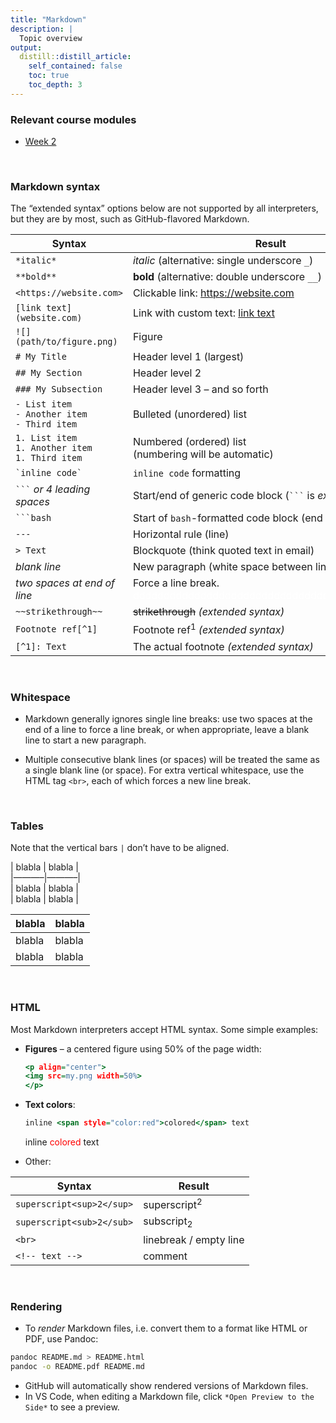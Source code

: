 ```yaml
---
title: "Markdown"
description: |
  Topic overview
output:
  distill::distill_article:
    self_contained: false
    toc: true
    toc_depth: 3
---
```


### Relevant course modules

-   [Week 2](posts/week-02)

<br>

### Markdown syntax

The "extended syntax" options below are not supported by all interpreters, but they are by most, such as GitHub-flavored Markdown.

+------------------------------------------------------------+-----------------------------------------------------------------------------------------------+
| Syntax                                                     | Result                                                                                        |
+============================================================+===============================================================================================+
| `*italic*`                                                 | *italic* (alternative: single underscore `_`)                                                 |
+------------------------------------------------------------+-----------------------------------------------------------------------------------------------+
| `**bold**`                                                 | **bold** (alternative: double underscore `__`)                                                |
+------------------------------------------------------------+-----------------------------------------------------------------------------------------------+
| `<https://website.com>`                                    | Clickable link: <https://website.com>                                                         |
+------------------------------------------------------------+-----------------------------------------------------------------------------------------------+
| `[link text](website.com)`                                 | Link with custom text: [link text](https://website.com)                                       |
+------------------------------------------------------------+-----------------------------------------------------------------------------------------------+
| `![](path/to/figure.png)`                                  | Figure                                                                                        |
+------------------------------------------------------------+-----------------------------------------------------------------------------------------------+
| `# My Title`                                               | Header level 1 (largest)                                                                      |
+------------------------------------------------------------+-----------------------------------------------------------------------------------------------+
| `## My Section`                                            | Header level 2                                                                                |
+------------------------------------------------------------+-----------------------------------------------------------------------------------------------+
| `### My Subsection`                                        | Header level 3 -- and so forth                                                                |
+------------------------------------------------------------+-----------------------------------------------------------------------------------------------+
| `- List item` <br> `- Another item` <br> `- Third item`    | Bulleted (unordered) list                                                                     |
+------------------------------------------------------------+-----------------------------------------------------------------------------------------------+
| `1. List item` <br> `1. Another item` <br> `1. Third item` | Numbered (ordered) list <br> (numbering will be automatic)                                    |
+------------------------------------------------------------+-----------------------------------------------------------------------------------------------+
| `` `inline code` ``                                        | `inline code` formatting                                                                      |
+------------------------------------------------------------+-----------------------------------------------------------------------------------------------+
| ```` ``` ```` *or 4 leading spaces*                        | Start/end of generic code block (```` ``` ```` is *extended syntax*)                          |
+------------------------------------------------------------+-----------------------------------------------------------------------------------------------+
| ```` ```bash ````                                          | Start of `bash`-formatted code block (end with ```` ``` ````)                                 |
+------------------------------------------------------------+-----------------------------------------------------------------------------------------------+
| `---`                                                      | Horizontal rule (line)                                                                        |
+------------------------------------------------------------+-----------------------------------------------------------------------------------------------+
| `> Text`                                                   | Blockquote (think quoted text in email)                                                       |
+------------------------------------------------------------+-----------------------------------------------------------------------------------------------+
| *blank line*                                               | New paragraph (white space between lines)                                                     |
+------------------------------------------------------------+-----------------------------------------------------------------------------------------------+
| *two spaces at end of line*                                | Force a line break. <br> [ddddddddddddddddddddddddddddddddddddddddddddd]{style="color:white"} |
+------------------------------------------------------------+-----------------------------------------------------------------------------------------------+
| `~~strikethrough~~`                                        | ~~strikethrough~~ *(extended syntax)*                                                         |
+------------------------------------------------------------+-----------------------------------------------------------------------------------------------+
| `Footnote ref[^1]`                                         | Footnote ref<sup>1</sup> *(extended syntax)*                                                  |
+------------------------------------------------------------+-----------------------------------------------------------------------------------------------+
| `[^1]: Text`                                               | The actual footnote *(extended syntax)*                                                       |
+------------------------------------------------------------+-----------------------------------------------------------------------------------------------+

<br>

### Whitespace

-   Markdown generally ignores single line breaks: use two spaces at the end of a line to force a line break, or when appropriate, leave a blank line to start a new paragraph.

-   Multiple consecutive blank lines (or spaces) will be treated the same as a single blank line (or space). For extra vertical whitespace, use the HTML tag `<br>`, each of which forces a new line break.

<br>

### Tables

Note that the vertical bars `|` don't have to be aligned.

\| blabla \| blabla \| <br> \|-----------\|-----------\|\
\| blabla \| blabla \|\
\| blabla \| blabla \|

| blabla | blabla |
|--------|--------|
| blabla | blabla |
| blabla | blabla |

<br>

### HTML

Most Markdown interpreters accept HTML syntax. Some simple examples:

-   **Figures** -- a centered figure using 50% of the page width:

    ``` .html
    <p align="center">
    <img src=my.png width=50%>
    </p>
    ```

-   **Text colors**:

    ``` .html
    inline <span style="color:red">colored</span> text
    ```

    inline [colored]{style="color:red"} text

-   Other:

| Syntax                    | Result                  |
|---------------------------|-------------------------|
| `superscript<sup>2</sup>` | superscript<sup>2</sup> |
| `superscript<sub>2</sub>` | subscript<sub>2</sub>   |
| `<br>`                    | linebreak / empty line  |
| `<!-- text -->`           | comment                 |

<br>

### Rendering

-   To *render* Markdown files, i.e. convert them to a format like HTML or PDF,
    use Pandoc:

``` .sh
pandoc README.md > README.html
pandoc -o README.pdf README.md
```

-   GitHub will automatically show rendered versions of Markdown files.
-   In VS Code, when editing a Markdown file, click `*Open Preview to the Side*` to see a preview.
